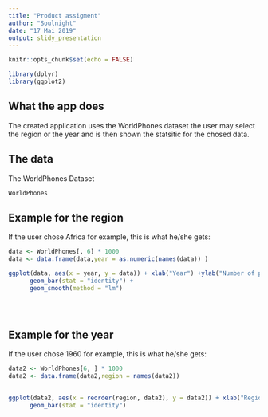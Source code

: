 ---
title: "Product assigment"
author: "Soulnight"
date: "17 Mai 2019"
output: slidy_presentation
---

```{r setup, include=FALSE}
knitr::opts_chunk$set(echo = FALSE)
```

```{r, warning=FALSE, message=FALSE}
library(dplyr)
library(ggplot2)
```

## What the app does

The created application uses the WorldPhones dataset the user may select the region or the year and is then shown the statsitic for the chosed data. 

## The data

The WorldPhones Dataset

```{r}
WorldPhones

```


## Example for the region 

If the user chose Africa for example, this is what he/she gets:

```{r, echo = TRUE}

data <- WorldPhones[, 6] * 1000
data <- data.frame(data,year = as.numeric(names(data)) )

ggplot(data, aes(x = year, y = data)) + xlab("Year") +ylab("Number of phones") + 
      geom_bar(stat = "identity") + 
      geom_smooth(method = "lm")

    
    
```

## Example for the year

If the user chose 1960 for example, this is what he/she gets:

```{r, echo = TRUE}

data2 <- WorldPhones[6, ] * 1000
data2 <- data.frame(data2,region = names(data2))

    
ggplot(data2, aes(x = reorder(region, data2), y = data2)) + xlab("Region") +ylab("Number of phones") + 
      geom_bar(stat = "identity")

```


